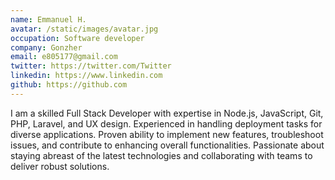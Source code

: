 ```yaml
---
name: Emmanuel H.
avatar: /static/images/avatar.jpg
occupation: Software developer
company: Gonzher
email: e805177@gmail.com
twitter: https://twitter.com/Twitter
linkedin: https://www.linkedin.com
github: https://github.com
---
```


I am a skilled Full Stack Developer with expertise in Node.js, JavaScript, Git, PHP, Laravel, and UX design. Experienced in handling deployment tasks for diverse applications. Proven ability to implement new features, troubleshoot issues, and contribute to enhancing overall functionalities. Passionate about staying abreast of the latest technologies and collaborating with teams to deliver robust solutions.